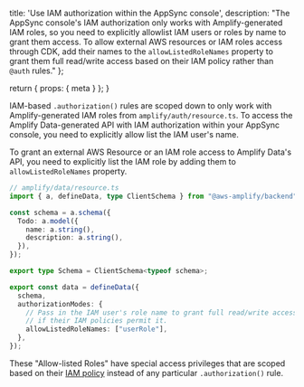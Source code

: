   title: 'Use IAM authorization within the AppSync console',
  description: "The AppSync console's IAM authorization only works with Amplify-generated IAM roles, so you need to explicitly allowlist IAM users or roles by name to grant them access. To allow external AWS resources or IAM roles access through CDK, add their names to the `allowListedRoleNames` property to grant them full read/write access based on their IAM policy rather than `@auth` rules."
};

  return {
    props: {
      meta
    }
  };
}

IAM-based `.authorization()` rules are scoped down to only work with Amplify-generated IAM roles from `amplify/auth/resource.ts`. To access the Amplify Data-generated API with IAM authorization within your AppSync console, you need to explicitly allow list the IAM user's name.

To grant an external AWS Resource or an IAM role access to Amplify Data's API, you need to explicitly list the IAM role by adding them to `allowListedRoleNames` property.

```ts title="amplify/data/resource.ts"
// amplify/data/resource.ts
import { a, defineData, type ClientSchema } from "@aws-amplify/backend";

const schema = a.schema({
  Todo: a.model({
    name: a.string(),
    description: a.string(),
  }),
});

export type Schema = ClientSchema<typeof schema>;

export const data = defineData({
  schema,
  authorizationModes: {
    // Pass in the IAM user's role name to grant full read/write access to the API
    // if their IAM policies permit it.
    allowListedRoleNames: ["userRole"],
  },
});
```

These "Allow-listed Roles" have special access privileges that are scoped based on their [IAM policy](https://docs.aws.amazon.com/appsync/latest/devguide/security-authz.html#aws-iam-authorization) instead of any particular `.authorization()` rule.
